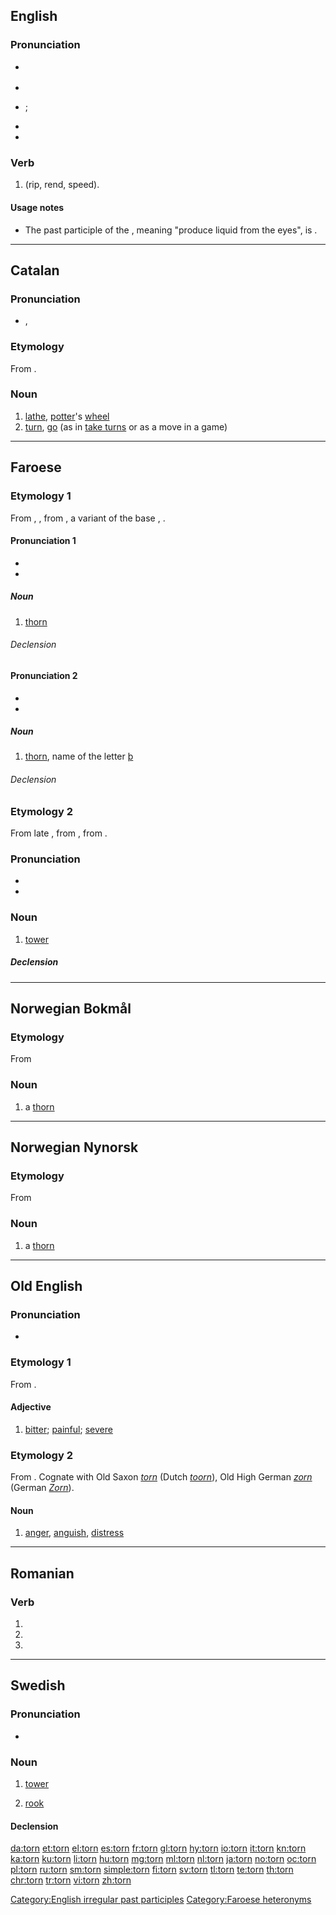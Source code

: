 ==English==
{{wikipedia|dab=torn}}

===Pronunciation===
* {{a|RP}} {{IPA|/tɔːn/|lang=en}}
* {{audio|en-uk-torn.ogg|Audio (UK)|lang=en}}
* {{a|GenAm}} {{IPA|/tɔɹn/|/toɹn/|lang=en}}; {{enPR|tôrn|tōrn}}
* {{audio|en-us-torn.ogg|Audio (US)|lang=en}}
* {{rhymes|ɔː(ɹ)n|lang=en}}

===Verb===
{{head|en|past participle}}

# {{past participle of|tear|lang=en}} (rip, rend, speed).

====Usage notes====
* The past participle of the {{term|tear}}, meaning "produce liquid from the eyes", is {{term|teared}}.

[[Category:English irregular past participles]]

----

==Catalan==

===Pronunciation===
* {{IPA|/torn/|lang=ca}},

===Etymology===
From {{etyl|la|ca}} ''{{term|tornus|lang=la}}''.

===Noun===
{{ca-noun|m}}

# [[lathe]], [[potter]]'s [[wheel]]
# [[turn]], [[go]] (as in [[take turns]] or as a move in a game)

----

==Faroese==

===Etymology 1===
From {{etyl|non|fo}} {{term|þorn|lang=non}}, {{etyl|gem-pro|ang}} {{m|gem-pro|*þurnuz||thorn, sloe}}, from {{etyl|ine-pro|ang}} {{m|ine-pro|*(s)tern-||thorny bush, thorn}}, a variant of the base {{m|ine-pro|*(s)ter-}}, {{m|ine-pro|*(s)terə-||rigid, stiff}}.

====Pronunciation 1====
{{rfc-pron-n|Pronunciation 1|lang=fo}}
* {{IPA|[tʰɔɻɳ]|lang=fo}}
* {{rhymes|ɔɻɳ|lang=fo}}

=====Noun=====
{{fo-noun|f|tornar|tornir}}

# {{context|botany|lang=fo}} [[thorn]]

======Declension======
{{fo-decl-noun-f2|torn}}

====Pronunciation 2====
* {{IPA|[tʰɔdn]|lang=fo}}
* {{rhymes|ɔdn|lang=fo}}

=====Noun=====
{{fo-noun|n|torns|torn}}

# [[thorn]], name of the letter [[þ]]

======Declension======
{{fo-decl-noun-n3|torn}}

===Etymology 2===
From late {{etyl|non|fo}} {{term|turn|lang=non}}, from {{etyl|gml|fo}} {{term|torn|lang=gml}}, from {{etyl|la|fo}} {{term|turris|lang=la}}.

===Pronunciation===
* {{IPA|[tʰɔɻɳ]|lang=fo}}
* {{rhymes|ɔɻɳ|lang=fo}}

===Noun===
{{fo-noun|n|torns|torn}}

# [[tower]]

=====Declension=====
{{fo-decl-noun-n3|torn}}

[[Category:Faroese heteronyms]]

----

==Norwegian Bokmål==

===Etymology===
From {{etyl|non|nb}} {{term|þorn|lang=non}}

===Noun===
{{head|nb|noun|g=m|definite singular|tornen|indefinite plural|torner|definite plural|tornene}}

# a [[thorn]]

----
==Norwegian Nynorsk==

===Etymology===
From {{etyl|non|nn}} {{term|þorn|lang=non}}

===Noun===
{{head|nn|noun|g=m|definite singular|tornen|indefinite plural|tornar|definite plural|tornane}}

# a [[thorn]]

----

==Old English==

===Pronunciation===
* {{IPA|/torn/|lang=ang}}

===Etymology 1===
From {{etyl|gem-pro|ang}} {{m|gem-pro|*turnaz||bitter}}.

====Adjective====
{{head|ang|adjective}}

# [[bitter]]; [[painful]]; [[severe]]

===Etymology 2===
From {{etyl|gem-pro|ang}} {{m|gem-pro|*turnaz||anger}}. Cognate with Old Saxon ''[[#Old Saxon|torn]]'' (Dutch ''[[toorn]]''), Old High German ''[[zorn]]'' (German ''[[Zorn]]'').

====Noun====
{{ang-noun|n|torn}}

# [[anger]], [[anguish]], [[distress]]

----

==Romanian==

===Verb===
{{head|ro|verb form}}

# {{ro-form-verb|1s|pres|turna}}
# {{ro-form-verb|1s|sub|turna}}
# {{ro-form-verb|3p|pres|turna}}

----

==Swedish==

===Pronunciation===
* {{audio|Sv-torn.ogg|audio|lang=sv}}

===Noun===
{{sv-noun|n}}

# [[tower]]
# {{context|chess|lang=sv}} [[rook]]

====Declension====
{{sv-noun-n-zero}}

[[da:torn]]
[[et:torn]]
[[el:torn]]
[[es:torn]]
[[fr:torn]]
[[gl:torn]]
[[hy:torn]]
[[io:torn]]
[[it:torn]]
[[kn:torn]]
[[ka:torn]]
[[ku:torn]]
[[li:torn]]
[[hu:torn]]
[[mg:torn]]
[[ml:torn]]
[[nl:torn]]
[[ja:torn]]
[[no:torn]]
[[oc:torn]]
[[pl:torn]]
[[ru:torn]]
[[sm:torn]]
[[simple:torn]]
[[fi:torn]]
[[sv:torn]]
[[tl:torn]]
[[te:torn]]
[[th:torn]]
[[chr:torn]]
[[tr:torn]]
[[vi:torn]]
[[zh:torn]]